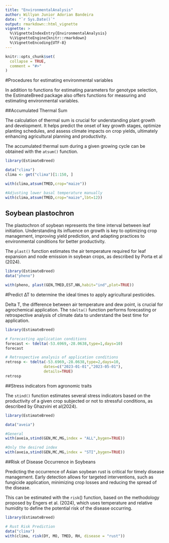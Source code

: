 ```yaml
---
title: "EnvironmentalAnalysis"
author: Willyan Junior Adorian Bandeira
date: "`r Sys.Date()`"
output: rmarkdown::html_vignette
vignette: >
  %\VignetteIndexEntry{EnvironmentalAnalysis}
  %\VignetteEngine{knitr::rmarkdown}
  %\VignetteEncoding{UTF-8}
---
```


```r
knitr::opts_chunk$set(
  collapse = TRUE,
  comment = "#>"
)
```
#Procedures for estimating environmental variables

In addition to functions for estimating parameters for genotype selection, the EstimateBreed package also offers functions for measuring and estimating environmental variables.

##Accumulated Thermal Sum

The calculation of thermal sum is crucial for understanding plant growth and development. It helps predict the onset of key growth stages, optimize planting schedules, and assess climate impacts on crop yields, ultimately enhancing agricultural planning and productivity.

The accumulated thermal sum during a given growing cycle can be obtained with the `atsum()` function.
```r
library(EstimateBreed)

data("clima")
clima <- get("clima")[1:150, ]

with(clima,atsum(TMED,crop="maize"))

#Adjusting lower basal temperature manually
with(clima,atsum(TMED,crop="maize",lbt=12))
```

## Soybean plastochron

The plastochron of soybean represents the time interval between leaf initiation. Understanding its influence on growth is key to optimizing crop management, improving yield prediction, and adapting practices to environmental conditions for better productivity. 

The `plast()` function estimates the air temperature required for leaf expansion and node emission in soybean crops, as described by Porta et al (2024).

```r
library(EstimateBreed)
data("pheno")

with(pheno, plast(GEN,TMED,EST,NN,habit="ind",plot=TRUE))
```


#Predict ∆T to determine the ideal times to apply agricultural pesticides.

Delta T, the difference between air temperature and dew point, is crucial for agrochemical application. The `tdelta()` function performs forecasting or retrospective analysis of climate data to understand the best time for application.

```r
library(EstimateBreed)

# Forecasting application conditions
forecast <- tdelta(-53.6969,-28.0638,type=1,days=10)
forecast

# Retrospective analysis of application conditions
retrosp <- tdelta(-53.6969,-28.0638,type=2,days=10,
                 dates=c("2023-01-01","2023-05-01"),
                 details=TRUE)
retrosp
```

##Stress indicators from agronomic traits

The `stind()` function estimates several stress indicators based on the productivity of a given crop subjected or not to stressful conditions, as described by Ghazvini et al(2024).

```r
library(EstimateBreed)

data("aveia")

#General
with(aveia,stind(GEN,MC,MG,index = "ALL",bygen=TRUE))

#Only the desired index
with(aveia,stind(GEN,MC,MG,index = "STI",bygen=TRUE))
```

##Risk of Disease Occurrence in Soybeans

Predicting the occurrence of Asian soybean rust is critical for timely disease management. Early detection allows for targeted interventions, such as fungicide application, minimizing crop losses and reducing the spread of the disease. 

This can be estimated with the `risk`() function, based on the methodology proposed by Engers et al. (2024), which uses temperature and relative humidity to define the potential risk of the disease occurring.

```r

library(EstimateBreed)

# Rust Risk Prediction
data("clima")
with(clima, risk(DY, MO, TMED, RH, disease = "rust"))
```
